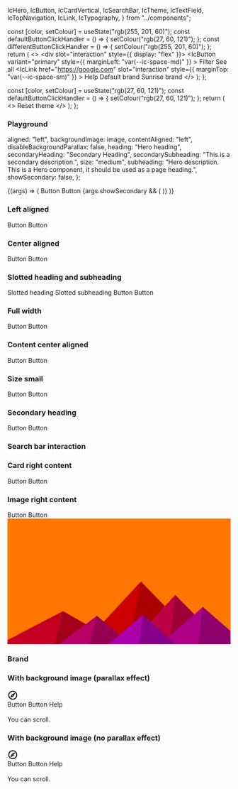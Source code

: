   IcHero,
  IcButton,
  IcCardVertical,
  IcSearchBar,
  IcTheme,
  IcTextField,
  IcTopNavigation,
  IcLink,
  IcTypography,
} from "../components";


<Meta title="Hero" component={IcHero} />

<Description markdown={readme} />

  const [color, setColour] = useState("rgb(255, 201, 60)");
  const defaultButtonClickHandler = () => {
    setColour("rgb(27, 60, 121)");
  };
  const differentButtonClickHandler = () => {
    setColour("rgb(255, 201, 60)");
  };
  return (
    <>
      <IcTheme brandColor={color} />
      <IcHero
        heading="Hero heading"
        subheading="Hero description. This is a Hero component, it should be used as a page heading."
        aligned="center"
      >
        <div slot="interaction" style={{ display: "flex" }}>
          <IcTextField
            placeholder="Filter display"
            label="Filter display"
            hide-label
          />
          <IcButton 
            variant="primary"
            style={{ marginLeft: "var(--ic-space-md)" }}
          >
            Filter
          </IcButton>
        </div>
        <IcButton variant="secondary" slot="interaction">
          See all
        </IcButton>
        <IcLink
          href="https://google.com"
          slot="interaction"
          style={{ marginTop: "var(--ic-space-sm)" }}
        >
          Help
        </IcLink>
        <IcCardVertical
          heading="Latest announcement"
          message="This is some example text that can be included in the card copy."
          slot="secondary"
        />
      </IcHero>
      <IcButton variant="primary" onClick={defaultButtonClickHandler}>
        Default brand
      </IcButton>
      <IcButton variant="primary" onClick={differentButtonClickHandler}>
        Sunrise brand
      </IcButton>
    </>
  );
};

  const [color, setColour] = useState("rgb(27, 60, 121)");
  const defaultButtonClickHandler = () => {
    setColour("rgb(27, 60, 121)");
  };
  return (
    <>
      <IcTheme brandColor={color} />
      <IcButton variant="primary" onClick={defaultButtonClickHandler}>
        Reset theme
      </IcButton>
    </>
  );
};

### Playground

  aligned: "left",
  backgroundImage: image,
  contentAligned: "left",
  disableBackgroundParallax: false,
  heading: "Hero heading",
  secondaryHeading: "Secondary Heading",
  secondarySubheading: "This is a secondary description.",
  size: "medium",
  subheading: "Hero description. This is a Hero component, it should be used as a page heading.",
  showSecondary: false,
};

<Canvas>
  <Story
    args={defaultArgs}
    name="Playground"
    parameters={{ layout: "fullscreen" }}
    argTypes={{
      aligned: {
        options: ["center", "full-width", "left"],
        control: { type: "select" },
      },
      contentAligned: {
        options: ["center", "left"],
        control: { type: "select" },
      },
      size: {
        options: ["medium", "small"],
        control: { type: "select" },
      },
    }}
  >
    {(args) => (
        <IcHero
          aligned={args.aligned}
          backgroundImage={args.backgroundImage}
          contentAligned={args.contentAligned}
          disableBackgroundParallax={args.disableBackgroundParallax}
          heading={args.heading}
          secondaryHeading={args.secondaryHeading}
          secondarySubheading={args.secondarySubheading}
          size={args.size}
          subheading={args.subheading}
        >
          <IcButton variant="primary" slot="interaction">
            Button
          </IcButton>
          <IcButton variant="secondary" slot="interaction">
            Button
          </IcButton>
          {args.showSecondary && (
            <IcCardVertical
              heading="Latest announcement"
              message="This is some example text that can be included in the card copy."
              slot="secondary"
            />
          )}
        </IcHero>
    )}
  </Story>
</Canvas>

### Left aligned

<Canvas>
  <Story name="Left aligned" parameters={{ layout: "fullscreen" }}>
    <IcHero
      heading="Hero heading"
      subheading="Hero description. This is a Hero component, it should be used as a page heading."
    >
      <IcButton variant="primary" slot="interaction">
        Button
      </IcButton>
      <IcButton variant="secondary" slot="interaction">
        Button
      </IcButton>
    </IcHero>
  </Story>
</Canvas>

### Center aligned

<Canvas>
  <Story name="Center aligned" parameters={{ layout: "fullscreen" }}>
    <IcHero
      heading="Hero heading"
      subheading="Hero description. This is a Hero component, it should be used as a page heading."
      aligned="center"
    >
      <IcButton variant="primary" slot="interaction">
        Button
      </IcButton>
      <IcButton variant="secondary" slot="interaction">
        Button
      </IcButton>
    </IcHero>
  </Story>
</Canvas>

### Slotted heading and subheading

<Canvas>
  <Story name="Slotted heading and subheading" parameters={{ layout: "fullscreen" }}>
    <IcHero>
      <IcTypography slot="heading" variant="h1">Slotted heading</IcTypography>
      <IcTypography slot="subheading">Slotted subheading</IcTypography>
      <IcButton variant="primary" slot="interaction">
        Button
      </IcButton>
      <IcButton variant="secondary" slot="interaction">
        Button
      </IcButton>
    </IcHero>
  </Story>
</Canvas>

### Full width

<Canvas>
  <Story name="Full width" parameters={{ layout: "fullscreen" }}>
    <IcHero
      heading="Hero heading"
      subheading="Hero description. This is a Hero component, it should be used as a page heading."
      aligned="full-width"
    >
      <IcButton variant="primary" slot="interaction">
        Button
      </IcButton>
      <IcButton variant="secondary" slot="interaction">
        Button
      </IcButton>
    </IcHero>
  </Story>
</Canvas>

### Content center aligned

<Canvas>
  <Story name="Content center aligned" parameters={{ layout: "fullscreen" }}>
    <IcHero
      heading="Hero heading"
      subheading="Hero description. This is a Hero component, it should be used as a page heading."
      aligned="center"
      contentAligned="center"
    >
      <IcButton variant="primary" slot="interaction">
        Button
      </IcButton>
      <IcButton variant="secondary" slot="interaction">
        Button
      </IcButton>
    </IcHero>
  </Story>
</Canvas>

### Size small

<Canvas>
  <Story name="Size small" parameters={{ layout: "fullscreen" }}>
    <IcHero
      heading="Hero heading"
      subheading="Hero description. This is a Hero component, it should be used as a page heading."
      size="small"
      aligned="center"
    >
      <IcButton variant="primary" slot="interaction">
        Button
      </IcButton>
      <IcButton variant="secondary" slot="interaction">
        Button
      </IcButton>
    </IcHero>
  </Story>
</Canvas>

### Secondary heading

<Canvas>
  <Story name="Secondary heading" parameters={{ layout: "fullscreen" }}>
    <IcHero
      heading="Hero heading"
      subheading="Hero description. This is a Hero component, it should be used as a page heading."
      secondaryHeading="Secondary Heading"
      secondarySubheading="This is a secondary description."
      aligned="center"
    >
      <IcButton variant="primary" slot="interaction">
        Button
      </IcButton>
      <IcButton variant="secondary" slot="interaction">
        Button
      </IcButton>
    </IcHero>
  </Story>
</Canvas>

### Search bar interaction

<Canvas>
  <Story name="Search bar interaction" parameters={{ layout: "fullscreen" }}>
    <IcHero
      heading="Hero heading"
      subheading="Hero description. This is a Hero component, it should be used as a page heading."
      aligned="center"
    >
      <IcSearchBar slot="interaction" />
    </IcHero>
  </Story>
</Canvas>

### Card right content

<Canvas>
  <Story name="Card right content" parameters={{ layout: "fullscreen" }}>
    <IcHero
      heading="Hero heading"
      subheading="Hero description. This is a Hero component, it should be used as a page heading."
      aligned="full-width"
    >
      <IcButton variant="primary" slot="interaction">
        Button
      </IcButton>
      <IcButton variant="secondary" slot="interaction">
        Button
      </IcButton>
      <IcCardVertical
        heading="Latest announcement"
        message="This is some example text that can be included in the card copy."
        slot="secondary"
      />
    </IcHero>
  </Story>
</Canvas>

### Image right content

<Canvas>
  <Story name="Image right content" parameters={{ layout: "fullscreen" }}>
    <IcHero
      heading="Hero heading"
      subheading="Hero description. This is a Hero component, it should be used as a page heading."
      aligned="center"
    >
      <IcButton variant="primary" slot="interaction">
        Button
      </IcButton>
      <IcButton variant="secondary" slot="interaction">
        Button
      </IcButton>
      <svg
        slot="secondary"
        style={{ width: "300px" }}
        xmlns="http://www.w3.org/2000/svg"
        viewBox="0 0 1600 900"
      >
        <rect fill="#ff7700" width="1600" height="900" />
        <polygon fill="#cc0000" points="957 450 539 900 1396 900" />
        <polygon fill="#aa0000" points="957 450 872.9 900 1396 900" />
        <polygon fill="#c50022" points="-60 900 398 662 816 900" />
        <polygon fill="#a3001b" points="337 900 398 662 816 900" />
        <polygon fill="#be0044" points="1203 546 1552 900 876 900" />
        <polygon fill="#9c0036" points="1203 546 1552 900 1162 900" />
        <polygon fill="#b80066" points="641 695 886 900 367 900" />
        <polygon fill="#960052" points="587 900 641 695 886 900" />
        <polygon fill="#b10088" points="1710 900 1401 632 1096 900" />
        <polygon fill="#8f006d" points="1710 900 1401 632 1365 900" />
        <polygon fill="#aa00aa" points="1210 900 971 687 725 900" />
        <polygon fill="#880088" points="943 900 1210 900 971 687" />
      </svg>
    </IcHero>
  </Story>
</Canvas>

### Brand

<Canvas>
  <Story name="Brand" parameters={{ layout: "fullscreen" }}>
    <Controlled />
  </Story>
</Canvas>

### With background image (parallax effect)

<Canvas>
  <Story
    name="With background image (parallax effect)"
    parameters={{ layout: "fullscreen" }}
  >
    <ControlledReset />
    <IcTopNavigation app-title="Application Name">
      <svg
        slot="app-icon"
        xmlns="http://www.w3.org/2000/svg"
        height="24px"
        viewBox="0 0 24 24"
        width="24px"
        fill="#000000"
      >
        <path d="M0 0h24v24H0V0z" fill="none" />
        <path d="M12 2C6.48 2 2 6.48 2 12s4.48 10 10 10 10-4.48 10-10S17.52 2 12 2zm0 18c-4.41 0-8-3.59-8-8s3.59-8 8-8 8 3.59 8 8-3.59 8-8 8zm-5.5-2.5l7.51-3.49L17.5 6.5 9.99 9.99 6.5 17.5zm5.5-6.6c.61 0 1.1.49 1.1 1.1s-.49 1.1-1.1 1.1-1.1-.49-1.1-1.1.49-1.1 1.1-1.1z" />
      </svg>
    </IcTopNavigation>
    <ic-hero
      heading="Hero heading"
      subheading="Hero description. This is a Hero component, it should be used as a page heading."
      background-image={image}
    >
      <div slot="interaction">
        <IcButton
          variant="primary"
          style={{ marginRight: "var(--ic-space-md)" }}
        >
          Button
        </IcButton>
        <IcButton
          variant="secondary"
          style={{ marginRight: "var(--ic-space-md)" }}
        >
          Button
        </IcButton>
        <IcLink
          href="https://google.com"
          style={{ marginTop: "var(--ic-space-sm)" }}
        >
          Help
        </IcLink>
      </div>
    </ic-hero>
    <br />
    <IcTypography style={{ marginBottom: 1300 }}>You can scroll.</IcTypography>
  </Story>
</Canvas>

### With background image (no parallax effect)

<Canvas>
  <Story
    name="With background image (no parallax effect)"
    parameters={{ layout: "fullscreen" }}
  >
    <ControlledReset />
    <ic-top-navigation app-title="Application Name">
      <svg
        slot="app-icon"
        xmlns="http://www.w3.org/2000/svg"
        height="24px"
        viewBox="0 0 24 24"
        width="24px"
        fill="#000000"
      >
        <path d="M0 0h24v24H0V0z" fill="none" />
        <path d="M12 2C6.48 2 2 6.48 2 12s4.48 10 10 10 10-4.48 10-10S17.52 2 12 2zm0 18c-4.41 0-8-3.59-8-8s3.59-8 8-8 8 3.59 8 8-3.59 8-8 8zm-5.5-2.5l7.51-3.49L17.5 6.5 9.99 9.99 6.5 17.5zm5.5-6.6c.61 0 1.1.49 1.1 1.1s-.49 1.1-1.1 1.1-1.1-.49-1.1-1.1.49-1.1 1.1-1.1z" />
      </svg>
    </ic-top-navigation>
    <ic-hero
      heading="Hero heading"
      subheading="Hero description. This is a Hero component, it should be used as a page heading."
      background-image={image}
      disable-background-parallax
    >
      <div slot="interaction">
        <IcButton
          variant="primary"
          style={{ marginRight: "var(--ic-space-md)" }}
        >
          Button
        </IcButton>
        <IcButton
          variant="secondary"
          style={{ marginRight: "var(--ic-space-md)" }}
        >
          Button
        </IcButton>
        <IcLink
          href="https://google.com"
          style={{ marginTop: "var(--ic-space-sm)" }}
        >
          Help
        </IcLink>
      </div>
    </ic-hero>
    <br />
    <IcTypography style={{ marginBottom: 1300 }}>You can scroll.</IcTypography>
  </Story>
</Canvas>
